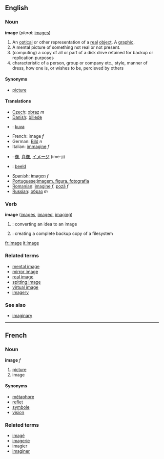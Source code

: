 {{wikipedia}}
==English==

===Noun===
'''image'''  (''plural:'' [[images]])
#An [[optical]] or other representation of a [[real]] [[object]]. A [[graphic]].
#A mental picture of something not real or not present.
#(computing) a copy of all or part of a disk drive retained for backup or replication purposes
#characteristic of a person, group or company etc., style, manner of dress, how one is, or wishes to be, percieved by others

====Synonyms====
*[[picture]]

====Translations====

*[[Czech]]: [[obraz]] ''m''
*[[Danish]]: [[billede]]
*{{fi}}: [[kuva]]
*French: image ''f''
*German: [[Bild]] ''n''
*Italian: [[immagine]] ''f''
*{{ja}}: [[像]], [[肖像]], [[イメージ]] (ime-ji)
*{{nl}}: [[beeld]]
*[[Spanish]]: [[imagen]] ''f''
*[[Portuguese]]:[[imagem, figura, fotografia]]
*[[Romanian]]: [[imagine]] ''f'', [[poză]] ''f''
*[[Russian]]: [[образ]] ''m''

===Verb===
'''image'''  ([[images]], [[imaged]], [[imaging]])
#{{cattag|computing}}: converting an idea to an image
#{{cattag|computing}}: creating a complete backup copy of a filesystem

[[fr:image]]
[[it:image]]

===Related terms===
*[[mental image]]
*[[mirror image]]
*[[real image]]
*[[spitting image]]
*[[virtual image]]
*[[imagery]]

===See also===
*[[imaginary]]

----

==French==
===Noun===
'''image''' ''f''

# [[picture]]
# image

====Synonyms====
*[[métaphore]]
*[[reflet]]
*[[symbole]]
*[[vision]]

===Related terms===
*[[imagé]]
*[[imagerie]]
*[[imagier]]
*[[imaginer]]